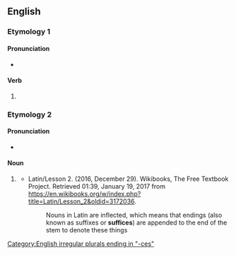 ==English==

===Etymology 1===

====Pronunciation====
* {{IPA|/ˈsəˈfaɪsəz/|lang=en}}

====Verb====
{{head|en|verb form}}

# {{en-third-person singular of|suffice}}

===Etymology 2===

====Pronunciation====
* {{IPA|/ˈsʌfɪsiːz/|lang=en}}

====Noun====
{{head|en|noun plural form}}

# {{lb|en|nonstandard}} {{plural of|suffix|lang=en}}
#* Latin/Lesson 2. (2016, December 29). Wikibooks, The Free Textbook Project. Retrieved 01:39, January 19, 2017 from https://en.wikibooks.org/w/index.php?title=Latin/Lesson_2&oldid=3172036.
#*: Nouns in Latin are inflected, which means that endings (also known as suffixes or '''suffices''') are appended to the end of the stem to denote these things

[[Category:English irregular plurals ending in "-ces"]]